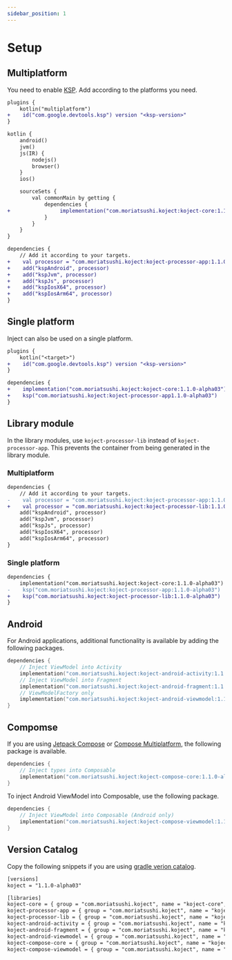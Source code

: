 ```yaml
---
sidebar_position: 1
---
```


# Setup

## Multiplatform

You need to enable [KSP](https://github.com/google/ksp).
Add according to the platforms you need.

```diff title="build.gradle.kts"
plugins {
    kotlin("multiplatform")
+    id("com.google.devtools.ksp") version "<ksp-version>"
}

kotlin {
    android()
    jvm()
    js(IR) {
        nodejs()
        browser()
    }
    ios()

    sourceSets {
        val commonMain by getting {
            dependencies {
+                implementation("com.moriatsushi.koject:koject-core:1.1.0-alpha03")
            }
        }
    }
}

dependencies {
    // Add it according to your targets.
+    val processor = "com.moriatsushi.koject:koject-processor-app:1.1.0-alpha03"
+    add("kspAndroid", processor)
+    add("kspJvm", processor)
+    add("kspJs", processor)
+    add("kspIosX64", processor)
+    add("kspIosArm64", processor)
}
```

## Single platform

Inject can also be used on a single platform.

```diff title="build.gradle.kts"
plugins {
    kotlin("<target>")
+    id("com.google.devtools.ksp") version "<ksp-version>"
}

dependencies {
+    implementation("com.moriatsushi.koject:koject-core:1.1.0-alpha03")
+    ksp("com.moriatsushi.koject:koject-processor-app1.1.0-alpha03")
}
```

## Library module
In the library modules, use `koject-processor-lib` instead of `koject-processor-app`.
This prevents the container from being generated in the library module.

### Multiplatform

```diff title="build.gradle.kts"
dependencies {
    // Add it according to your targets.
-    val processor = "com.moriatsushi.koject:koject-processor-app:1.1.0-alpha03"
+    val processor = "com.moriatsushi.koject:koject-processor-lib:1.1.0-alpha03"
    add("kspAndroid", processor)
    add("kspJvm", processor)
    add("kspJs", processor)
    add("kspIosX64", processor)
    add("kspIosArm64", processor)
}
```

### Single platform

```diff title="build.gradle.kts"
dependencies {
    implementation("com.moriatsushi.koject:koject-core:1.1.0-alpha03")
-    ksp("com.moriatsushi.koject:koject-processor-app:1.1.0-alpha03")
+    ksp("com.moriatsushi.koject:koject-processor-lib:1.1.0-alpha03")
}
```

## Android
For Android applications, additional functionality is available by adding the following packages.

```kotlin
dependencies {
    // Inject ViewModel into Activity
    implementation("com.moriatsushi.koject:koject-android-activity:1.1.0-alpha03")
    // Inject ViewModel into Fragment
    implementation("com.moriatsushi.koject:koject-android-fragment:1.1.0-alpha03")
    // ViewModelFactory only
    implementation("com.moriatsushi.koject:koject-android-viewmodel:1.1.0-alpha03")
}
```

## Compomse
If you are using [Jetpack Compose](https://developer.android.com/jetpack/compose) or [Compose Multiplatform](https://www.jetbrains.com/lp/compose-mpp/), the following package is available.

```kotlin
dependencies {
    // Inject types into Composable
    implementation("com.moriatsushi.koject:koject-compose-core:1.1.0-alpha03")
}
```

To inject Android ViewModel into Composable, use the following package. 

```kotlin
dependencies {
    // Inject ViewModel into Composable (Android only)
    implementation("com.moriatsushi.koject:koject-compose-viewmodel:1.1.0-alpha03")
}
```

## Version Catalog
Copy the following snippets if you are using [gradle verion catalog](https://docs.gradle.org/current/userguide/platforms.html).

```xml title="libs.versions.toml"
[versions]
koject = "1.1.0-alpha03"

[libraries]
koject-core = { group = "com.moriatsushi.koject", name = "koject-core", version.ref = "koject" }
koject-processor-app = { group = "com.moriatsushi.koject", name = "koject-processor-app", version.ref = "koject" }
koject-processor-lib = { group = "com.moriatsushi.koject", name = "koject-processor-lib", version.ref = "koject" }
koject-android-activity = { group = "com.moriatsushi.koject", name = "koject-android-activity", version.ref = "koject" }
koject-android-fragment = { group = "com.moriatsushi.koject", name = "koject-android-fragment", version.ref = "koject" }
koject-android-viewmodel = { group = "com.moriatsushi.koject", name = "koject-android-viewmodel", version.ref = "koject" }
koject-compose-core = { group = "com.moriatsushi.koject", name = "koject-compose-core", version.ref = "koject" }
koject-compose-viewmodel = { group = "com.moriatsushi.koject", name = "koject-compose-viewmodel", version.ref = "koject" }
```
